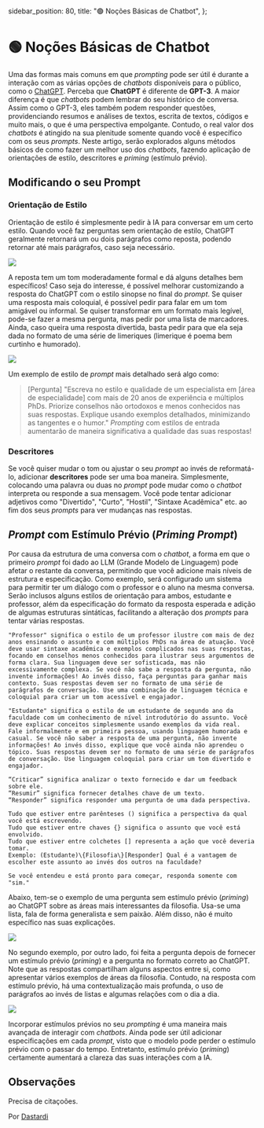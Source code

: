   sidebar_position: 80,
  title: "🟢 Noções Básicas de Chatbot",
};

# 🟢 Noções Básicas de Chatbot

Uma das formas mais comuns em que _prompting_ pode ser útil é durante a interação com as várias opções de _chatbots_ disponíveis para o público, como o [ChatGPT](https://chat.openai.com). Perceba que **ChatGPT** é diferente de **GPT-3**. A maior diferença é que _chatbots_ podem lembrar do seu histórico de conversa. Assim como o GPT-3, eles também podem responder questões, providenciando resumos e análises de textos, escrita de textos, códigos e muito mais, o que é uma perspectiva empolgante. Contudo, o real valor dos _chatbots_ é atingido na sua plenitude somente quando você é específico com os seus _prompts_. Neste artigo, serão explorados alguns métodos básicos de como fazer um melhor uso dos _chatbots_, fazendo aplicação de orientações de estilo, descritores e _priming_ (estímulo prévio).

## Modificando o seu Prompt

### Orientação de Estilo

Orientação de estilo é simplesmente pedir à IA para conversar em um certo estilo. Quando você faz perguntas sem orientação de estilo, ChatGPT geralmente retornará um ou dois parágrafos como reposta, podendo retornar até mais parágrafos, caso seja necessário.

<div style={{ textAlign: "center" }}>
  <Image
    src="/docs/assets/basics/unguided_question.webp"
    width={1450}
    height={906}
    style={{ width: "500px", margin: "auto" }}
  />
</div>

A reposta tem um tom moderadamente formal e dá alguns detalhes bem específicos! Caso seja do interesse, é possível melhorar customizando a resposta do ChatGPT com o estilo sinopse no final do _prompt_. Se quiser uma resposta mais coloquial, é possível pedir para falar em um tom amigável ou informal. Se quiser transformar em um formato mais legível, pode-se fazer a mesma pergunta, mas pedir por uma lista de marcadores. Ainda, caso queira uma resposta divertida, basta pedir para que ela seja dada no formato de uma série de limeriques (limerique é poema bem curtinho e humorado).

<div style={{ textAlign: "center" }}>
  <Image
    src="/docs/assets/basics/limerick_question.webp"
    width={1110}
    height={1194}
    style={{ width: "450px", margin: "auto" }}
  />
</div>

Um exemplo de estilo de _prompt_ mais detalhado será algo como:

> [Pergunta] "Escreva no estilo e qualidade de um especialista em [área de especialidade] com mais de 20 anos de experiência e múltiplos PhDs. Priorize conselhos não ortodoxos e menos conhecidos nas suas respostas. Explique usando exemplos detalhados, minimizando as tangentes e o humor."
> _Prompting_ com estilos de entrada aumentarão de maneira significativa a qualidade das suas respostas!

### Descritores

Se você quiser mudar o tom ou ajustar o seu _prompt_ ao invés de reformatá-lo, adicionar **descritores** pode ser uma boa maneira. Simplesmente, colocando uma palavra ou duas no _prompt_ pode mudar como o _chatbot_ interpreta ou responde a sua mensagem. Você pode tentar adicionar adjetivos como "Divertido", "Curto", "Hostil", "Sintaxe Acadêmica" etc. ao fim dos seus _prompts_ para ver mudanças nas respostas.

## _Prompt_ com Estímulo Prévio (_Priming Prompt_)

Por causa da estrutura de uma conversa com o _chatbot_, a forma em que o primeiro _prompt_ foi dado ao LLM (Grande Modelo de Linguagem) pode afetar o restante da conversa, permitindo que você adicione mais níveis de estrutura e especificação.
Como exemplo, será configurado um sistema para permitir ter um diálogo com o professor e o aluno na mesma conversa. Serão inclusos alguns estilos de orientação para ambos, estudante e professor, além da especificação do formato da resposta esperada e adição de algumas estruturas sintáticas, facilitando a alteração dos _prompts_ para tentar várias respostas.

    "Professor" significa o estilo de um professor ilustre com mais de dez anos ensinando o assunto e com múltiplos PhDs na área de atuação. Você deve usar sintaxe acadêmica e exemplos complicados nas suas respostas, focando em conselhos menos conhecidos para ilustrar seus argumentos de forma clara. Sua linguagem deve ser sofisticada, mas não excessivamente complexa. Se você não sabe a resposta da pergunta, não invente informações! Ao invés disso, faça perguntas para ganhar mais contexto. Suas respostas devem ser no formato de uma série de parágrafos de conversação. Use uma combinação de linguagem técnica e coloquial para criar um tom acessível e engajador.

    "Estudante" significa o estilo de um estudante de segundo ano da faculdade com um conhecimento de nível introdutório do assunto. Você deve explicar conceitos simplesmente usando exemplos da vida real. Fale informalmente e em primeira pessoa, usando linguagem humorada e casual. Se você não saber a resposta de uma pergunta, não invente informações! Ao invés disso, explique que você ainda não aprendeu o tópico. Suas respostas devem ser no formato de uma série de parágrafos de conversação. Use linguagem coloquial para criar um tom divertido e engajador.

    “Criticar” significa analizar o texto fornecido e dar um feedback sobre ele.
    “Resumir” significa fornecer detalhes chave de um texto.
    “Responder” significa responder uma pergunta de uma dada perspectiva.

    Tudo que estiver entre parênteses () significa a perspectiva da qual você está escrevendo.
    Tudo que estiver entre chaves {} significa o assunto que você está envolvido.
    Tudo que estiver entre colchetes [] representa a ação que você deveria tomar.
    Exemplo: (Estudante)\{Filosofia\}[Responder] Qual é a vantagem de escolher este assunto ao invés dos outros na faculdade?

    Se você entendeu e está pronto para começar, responda somente com "sim."

Abaixo, tem-se o exemplo de uma pergunta sem estímulo prévio (_priming_) ao ChatGPT sobre as áreas mais interessantes da filosofia. Usa-se uma lista, fala de forma generalista e sem paixão. Além disso, não é muito específico nas suas explicações.

<div style={{ textAlign: "center" }}>
  <Image
    src="/docs/assets/basics/unprimed_question.webp"
    width={1092}
    height={964}
    style={{ width: "650px", margin: "auto" }}
  />
</div>

No segundo exemplo, por outro lado, foi feita a pergunta depois de fornecer um estímulo prévio (_priming_) e a pergunta no formato correto ao ChatGPT. Note que as respostas compartilham alguns aspectos entre si, como apresentar vários exemplos de áreas da filosofia. Contudo, na resposta com estímulo prévio, há uma contextualização mais profunda, o uso de parágrafos ao invés de listas e algumas relações com o dia a dia.

<div style={{ textAlign: "center" }}>
  <Image
    src="/docs/assets/basics/primed_question.webp"
    width={1092}
    height={1020}
    style={{ width: "650px", margin: "auto" }}
  />
</div>

Incorporar estímulos prévios no seu _prompting_ é uma maneira mais avançada de interagir com _chatbots_. Ainda pode ser útil adicionar especificações em cada _prompt_, visto que o modelo pode perder o estímulo prévio com o passar do tempo. Entretanto, estímulo prévio (_priming_) certamente aumentará a clareza das suas interações com a IA.

## Observações

Precisa de citaçoões.

Por [Dastardi](https://twitter.com/lukescurrier)
